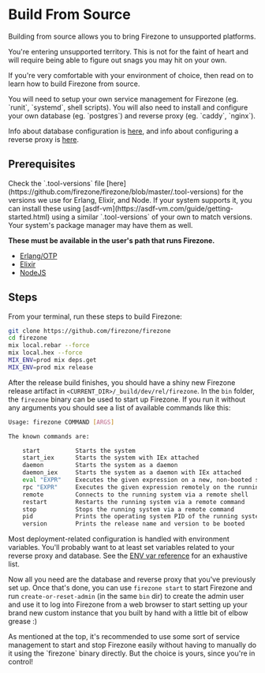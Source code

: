 
# Build From Source

Building from source allows you to bring Firezone to unsupported platforms.

<Alert color="warning">
You're entering unsupported territory. This is not for the faint of
heart and will require being able to figure out snags you may hit on your own.

If you're very comfortable with your environment of choice, then read on to
learn how to build Firezone from source.

</Alert>

<Alert color="info">
You will need to setup your own service management for Firezone (eg.
`runit`, `systemd`, shell scripts). You will also need to install and configure
your own database (eg. `postgres`) and reverse proxy (eg. `caddy`, `nginx`).

Info about database configuration is
[here](/docs/deploy/advanced/external-database/#configure-firezone-to-connect),
and info about configuring a reverse proxy is
[here](/docs/deploy/advanced/reverse-proxy/#proxy-requirements).

</Alert>

## Prerequisites

<Alert color="info">
  Check the `.tool-versions` file
  [here](https://github.com/firezone/firezone/blob/master/.tool-versions) for
  the versions we use for Erlang, Elixir, and Node. If your system supports it,
  you can install these using
  [asdf-vm](https://asdf-vm.com/guide/getting-started.html) using a similar
  `.tool-versions` of your own to match versions. Your system's package manager
  may have them as well.
</Alert>

**These must be available in the user's path that runs Firezone.**

- [Erlang/OTP](https://www.erlang.org)
- [Elixir](https://elixir-lang.org)
- [NodeJS](https://nodejs.org)

## Steps

From your terminal, run these steps to build Firezone:

```bash
git clone https://github.com/firezone/firezone
cd firezone
mix local.rebar --force
mix local.hex --force
MIX_ENV=prod mix deps.get
MIX_ENV=prod mix release
```

After the release build finishes, you should have a shiny new Firezone release
artifact in `<CURRENT_DIR>/_build/dev/rel/firezone`. In the `bin` folder, the
`firezone` binary can be used to start up Firezone. If you run it without any
arguments you should see a list of available commands like this:

```bash
Usage: firezone COMMAND [ARGS]

The known commands are:

    start          Starts the system
    start_iex      Starts the system with IEx attached
    daemon         Starts the system as a daemon
    daemon_iex     Starts the system as a daemon with IEx attached
    eval "EXPR"    Executes the given expression on a new, non-booted system
    rpc "EXPR"     Executes the given expression remotely on the running system
    remote         Connects to the running system via a remote shell
    restart        Restarts the running system via a remote command
    stop           Stops the running system via a remote command
    pid            Prints the operating system PID of the running system via a remote command
    version        Prints the release name and version to be booted
```

Most deployment-related configuration is handled with environment variables.
You'll probably want to at least set variables related to your reverse proxy and
database. See the [ENV var reference](/docs/reference/env-vars) for an
exhaustive list.

Now all you need are the database and reverse proxy that you've previously set
up. Once that's done, you can use `firezone start` to start Firezone and run
`create-or-reset-admin` (in the same `bin` dir) to create the admin user and use
it to log into Firezone from a web browser to start setting up your brand new
custom instance that you built by hand with a little bit of elbow grease :)

<Alert color="info">
  As mentioned at the top, it's recommended to use some sort of service
  management to start and stop Firezone easily without having to manually do it
  using the `firezone` binary directly. But the choice is yours, since you're in
  control!
</Alert>
